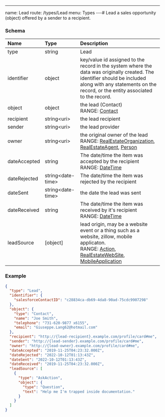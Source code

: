 ---
name: Lead
route: /types/Lead
menu: Types
---# Lead
a sales opportunity (object) offered by a sender to a recipient.


### Schema
| Name | Type | Description |
|:-----| :--- | :---------- |
| type | string | Lead  |
| identifier | object | key/value id assigned to the record in the system where the data was originally created. The identifier should be included along with any statements on the record, or the entity associated to the record.  |
| object | object | the lead (Contact) <br/>RANGE: [Contact](/types/Contact) |
| recipient | string&lt;uri&gt;  | the lead recipient  |
| sender | string&lt;uri&gt;  | the lead provider  |
| owner | string&lt;uri&gt;  | the original owner of the lead <br/>RANGE: [RealEstateOrganization](/types/RealEstateOrganization), [RealEstateAgent](/types/RealEstateAgent), [Person](/types/Person) |
| dateAccepted | string | The date/time the item was accepted by the recipient <br/>RANGE: [DateTime](/types/DateTime) |
| dateRejected | string&lt;date-time&gt;  | The date/time the item was rejected by the recipient  |
| dateSent | string&lt;date-time&gt;  | the date the lead was sent  |
| dateReceived | string | The date/time the item was received by it's recipient <br/>RANGE: [DateTime](/types/DateTime) |
| leadSource | [object] | lead origin, may be a website event or a thing such as a website, zillow, mobile applicaton. <br/>RANGE: [Action](/types/Action), [RealEstateWebSite](/types/RealEstateWebSite), [MobileApplication](/types/MobileApplication) |

### Example
```json
{
  "type": "Lead",
  "identifier": {
    "salesforceContactID": "c28834ca-db69-4da8-90ad-75cdc9907298"
  },
  "object": {
    "type": "Contact",
    "name": "Joe Smith",
    "telephone": "731-620-9877 x6155",
    "email": "Giuseppe.Lang62@hotmail.com"
  },
  "recipient": "http://{lead-recipient}.example.com/profile/card#me",
  "sender": "http://{lead-sender}.example.com/profile/card#me",
  "owner": "http://{lead-owner}.example.com/profile/card#me",
  "dateAccepted": "2019-11-25T04:23:32.000Z",
  "dateRejected": "2022-10-12T01:13:43Z",
  "dateSent": "2022-10-12T01:13:43Z",
  "dateReceived": "2019-11-25T04:23:32.000Z",
  "leadSource": [
    {
      "type": "AskAction",
      "object": {
        "type": "Question",
        "text": "Help me I'm trapped inside documentation."
      }
    }
  ]
}
```
